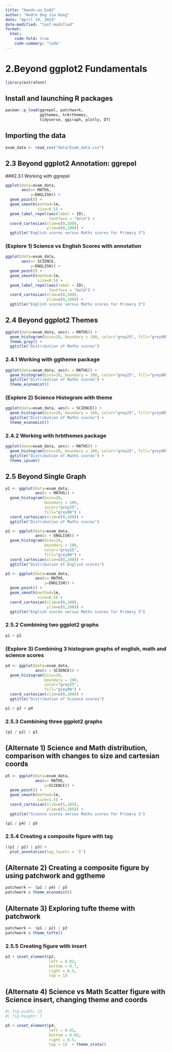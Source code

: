 ```yaml
---
title: "Hands-on_Ex02"
author: "Andre Ong Jia Kang"
date: "April 19, 2024"
date-modified: "last-modified"
format:
  html:
    code-fold: true
    code-summary: "Code"
---
```


# 2.Beyond ggplot2 Fundamentals
```r
library(extrafont)
```
## Install and launching R packages

```r
pacman::p_load(ggrepel, patchwork, 
               ggthemes, hrbrthemes,
               tidyverse, ggiraph, plotly, DT) 
```

## Importing the data

```r
exam_data <- read_csv("data/Exam_data.csv")

```

## 2.3 Beyond ggplot2 Annotation: ggrepel 
###2.3.1 Working with ggrepel

```r
ggplot(data=exam_data, 
       aes(x= MATHS, 
           y=ENGLISH)) +
  geom_point() +
  geom_smooth(method=lm, 
              size=0.5) +  
  geom_label_repel(aes(label = ID), 
                   fontface = "bold") +
  coord_cartesian(xlim=c(0,100),
                  ylim=c(0,100)) +
  ggtitle("English scores versus Maths scores for Primary 3")
```
### (Explore 1) Science vs English Scores with annotation

```r
ggplot(data=exam_data, 
       aes(x= SCIENCE, 
           y=ENGLISH)) +
  geom_point() +
  geom_smooth(method=lm, 
              size=0.5) +  
  geom_label_repel(aes(label = ID), 
                   fontface = "bold") +
  coord_cartesian(xlim=c(0,100),
                  ylim=c(0,100)) +
  ggtitle("English scores versus Maths scores for Primary 3")
```

## 2.4 Beyond ggplot2 Themes

```r
ggplot(data=exam_data, aes(x = MATHS)) +
  geom_histogram(bins=20, boundary = 100, color="grey25", fill="grey90") +
  theme_gray() +
  ggtitle("Distribution of Maths scores") 
```

### 2.4.1 Working with ggtheme package

```r
ggplot(data=exam_data, aes(x = MATHS)) +
  geom_histogram(bins=20, boundary = 100, color="grey25", fill="grey80") +
  ggtitle("Distribution of Maths scores") +
  theme_economist()
```
### (Explore 2) Science Histogram with theme

```r
ggplot(data=exam_data, aes(x = SCIENCE)) +
  geom_histogram(bins=20, boundary = 100, color="grey25", fill="grey80") +
  ggtitle("Distribution of Maths scores") +
  theme_economist()
```

### 2.4.2 Working with hrbthemes package

```r
ggplot(data=exam_data, aes(x = MATHS)) +
  geom_histogram(bins=20, boundary = 100, color="grey25", fill="grey90") +
  ggtitle("Distribution of Maths scores") +
  theme_ipsum()
```

## 2.5 Beyond Single Graph

```r
p1 <- ggplot(data=exam_data, 
             aes(x = MATHS)) +
  geom_histogram(bins=20, 
                 boundary = 100,
                 color="grey25", 
                 fill="grey90") + 
  coord_cartesian(xlim=c(0,100)) +
  ggtitle("Distribution of Maths scores")

p2 <- ggplot(data=exam_data, 
             aes(x = ENGLISH)) +
  geom_histogram(bins=20, 
                 boundary = 100,
                 color="grey25", 
                 fill="grey90") +
  coord_cartesian(xlim=c(0,100)) +
  ggtitle("Distribution of English scores")

p3 <- ggplot(data=exam_data, 
             aes(x= MATHS, 
                 y=ENGLISH)) +
  geom_point() +
  geom_smooth(method=lm, 
              size=0.5) +  
  coord_cartesian(xlim=c(0,100),
                  ylim=c(0,100)) +
  ggtitle("English scores versus Maths scores for Primary 3")
```

### 2.5.2 Combining two ggplot2 graphs

```r
p1 + p2
```
### (Explore 3) Combining 3 histogram graphs of english, math and science scores

```r
p4 <- ggplot(data=exam_data, 
             aes(x = SCIENCE)) +
  geom_histogram(bins=20, 
                 boundary = 100,
                 color="grey25", 
                 fill="grey90") +
  coord_cartesian(xlim=c(0,100)) +
  ggtitle("Distribution of Science scores")

p1 + p2 + p4
```

### 2.5.3 Combining three ggplot2 graphs

```r
(p1 / p2) | p3
```
## (Alternate 1) Science and Math distribution, comparison with changes to size and cartesian coords

```r
p5 <- ggplot(data=exam_data, 
             aes(x= MATHS, 
                 y=SCIENCE)) +
  geom_point() +
  geom_smooth(method=lm, 
              size=1.5) +  
  coord_cartesian(xlim=c(5,105),
                  ylim=c(5,105)) +
  ggtitle("Science scores versus Maths scores for Primary 3")

(p1 / p4) | p5
```

### 2.5.4 Creating a composite figure with tag

```r
((p1 / p2) | p3) + 
  plot_annotation(tag_levels = 'I')
```
## (Alternate 2) Creating a composite figure by using patchwork and ggtheme

```r
patchwork <- (p1 / p4) | p5
patchwork & theme_economist()
```
## (Alternate 3) Exploring tufte theme with patchwork
```r
patchwork <- (p1 / p2) | p3   
patchwork & theme_tufte()
```

### 2.5.5 Creating figure with insert

```r
p3 + inset_element(p2, 
                   left = 0.02, 
                   bottom = 0.7, 
                   right = 0.5, 
                   top = 1)
```

## (Alternate 4) Science vs Math Scatter figure with Science insert, changing theme and coords
```r
#| fig-width: 12
#| fig-height: 7

p5 + inset_element(p4, 
                   left = 0.01, 
                   bottom = 0.65, 
                   right = 0.5, 
                   top = 1)  + theme_stata()
```
